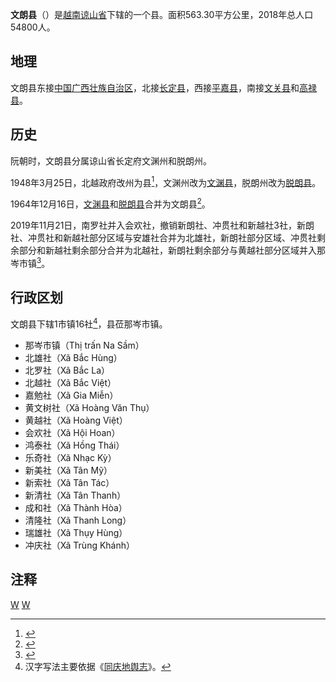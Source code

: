 {{Infobox Settlement
|name                   = 文朗县
|settlement_type        = 县
|official_name          = 
|other_name             = 
|native_name            = {{lang|vi|Huyện Văn Lãng}}
|nickname               = 
|motto                  = 
|image_skyline          = Chợ Tân Thanh.jpg
|imagesize              = 
|image_caption          = 
|image_flag             = 
|flag_size              = 
|image_seal             = 
|seal_size              = 
|image_shield           = 
|shield_size            = 
|image_blank_emblem     = 
|blank_emblem_size      = 
|image_map              = {{Infobox mapframe|frame-width=250|zoom=10}}
|mapsize                = 
|map_caption            = 
|image_map1             = 
|mapsize1               = 
|map_caption1           = 
|pushpin_map            = Vietnam
|pushpin_label_position = bottom
|pushpin_map_caption    = 
|pushpin_map1           = 
|pushpin_label_position1= 
|pushpin_map_caption1   = 
|subdivision_type       = 国家
|subdivision_name       = {{flag|Vietnam}}
|subdivision_type1      = [[越南行政区划|省]]
|subdivision_name1      = [[谅山省|谅山省]]
|subdivision_type2      = 行政区划
|subdivision_name2      = 1市镇16社
|subdivision_type3      = 
|subdivision_name3      = 
|seat_type              = 县莅
|seat                   = {{link-vi|那岑市镇|Na Sầm}}
|government_type        = 
|leader_title           = 
|leader_name            = 
|leader_title1          = 
|leader_name1           = 
|established_title      = 
|established_date       = 
|area_magnitude         = 
|unit_pref              = 
|area_footnotes         = 
|area_total_km2         = 563.30
|area_land_km2          = 
|area_water_km2         = 
|area_water_percent     = 
|area_urban_km2         = 
|area_metro_km2         = 
|population_as_of       = 2018年
|population_footnotes   = 
|population_note        = 
|population_total       = 54800
|population_density_km2 = auto
|population_metro             = 
|population_density_metro_km2 = 
|population_urban             = 
|population_density_urban_km2 = 
|timezone               = [[越南标准时间|越南标准时间]]
|utc_offset             = +7
|elevation_footnotes    = 
|elevation_m            = 
|coor_type              = 
|coordinates            = 
|postal_code_type       = 
|postal_code            = 
|area_code              = 
|website                = [http://vanlang.langson.gov.vn 文朗县电子信息门户网站]
|footnotes              = 
}}
'''文朗县'''（{{vie|v='''Huyện Văn Lãng'''|hn=縣文朗}}）是[[越南|越南]][[谅山省|谅山省]]下辖的一个县。面积563.30平方公里，2018年总人口54800人。

==地理==
文朗县东接[[中华人民共和国|中国]][[广西壮族自治区|广西壮族自治区]]，北接[[长定县|长定县]]，西接[[平嘉县|平嘉县]]，南接[[文关县|文关县]]和[[高禄县|高禄县]]。

==历史==
阮朝时，文朗县分属谅山省长定府文渊州和脱朗州。

1948年3月25日，北越政府改州为县<ref>{{Cite web |url=https://thuvienphapluat.vn/van-ban/Bo-may-hanh-chinh/Sac-lenh-148-SL-bai-bo-danh-tu-phu-chau-quan/36317/noi-dung.aspx |title=Sắc lệnh số 148/SL về việc bãi bỏ danh từ phủ, châu, quận do Chủ tịch Chính phủ Việt nam dân chủ cộng hoà ban hành |accessdate=2020-05-05 |archive-date=2020-05-18 |archive-url=https://web.archive.org/web/20200518212625/https://thuvienphapluat.vn/van-ban/Bo-may-hanh-chinh/Sac-lenh-148-SL-bai-bo-danh-tu-phu-chau-quan/36317/noi-dung.aspx |dead-url=no }}</ref>，文渊州改为[[文渊县|文渊县]]，脱朗州改为[[脱朗县|脱朗县]]。

1964年12月16日，[[文渊县|文渊县]]和[[脱朗县|脱朗县]]合并为文朗县<ref>{{Cite web |url=https://thuvienphapluat.vn/van-ban/Bo-may-hanh-chinh/Quyet-dinh-177-CP-dieu-chinh-dia-gioi-mot-so-huyen-thuoc-cac-tinh-Lang-Son-Yen-bai-va-Thanh-hoa-20011.aspx |title=Quyết định 177-CP năm 1964 về việc điều chỉnh địa giới của một số huyện thuộc các tỉnh Lạng-sơn, Yên-bái và Thanh-hoá do Hội đồng Chính phủ ban hành |accessdate=2020-01-31 |archive-date=2020-03-24 |archive-url=https://web.archive.org/web/20200324191339/https://thuvienphapluat.vn/van-ban/Bo-may-hanh-chinh/Quyet-dinh-177-CP-dieu-chinh-dia-gioi-mot-so-huyen-thuoc-cac-tinh-Lang-Son-Yen-bai-va-Thanh-hoa-20011.aspx |dead-url=no }}</ref>。

2019年11月21日，南罗社并入会欢社，撤销新朗社、冲贯社和新越社3社，新朗社、冲贯社和新越社部分区域与安雄社合并为北雄社，新朗社部分区域、冲贯社剩余部分和新越社剩余部分合并为北越社，新朗社剩余部分与黄越社部分区域并入那岑市镇<ref>{{Cite web |url=https://thuvienphapluat.vn/van-ban/Bo-may-hanh-chinh/Nghi-quyet-818-NQ-UBTVQH14-2019-sap-xep-don-vi-hanh-chinh-cap-xa-thuoc-tinh-Lang-Son-430538.aspx |title=Nghị quyết 818/NQ-UBTVQH14 năm 2019 về sắp xếp đơn vị hành chính cấp xã thuộc tỉnh Lạng Sơn do Ủy ban Thường vụ Quốc hội ban hành |accessdate=2019-12-21 |archive-date=2019-12-10 |archive-url=https://web.archive.org/web/20191210070820/https://thuvienphapluat.vn/van-ban/Bo-may-hanh-chinh/Nghi-quyet-818-NQ-UBTVQH14-2019-sap-xep-don-vi-hanh-chinh-cap-xa-thuoc-tinh-Lang-Son-430538.aspx |dead-url=no }}</ref>。

==行政区划==
文朗县下辖1市镇16社<ref>汉字写法主要依据《[[同庆地舆志|同庆地舆志]]》。</ref>，县莅那岑市镇。
*那岑市镇（Thị trấn Na Sầm）
*北雄社（Xã Bắc Hùng）
*北罗社（Xã Bắc La）
*北越社（Xã Bắc Việt）
*嘉勉社（Xã Gia Miễn）
*黄文树社（Xã Hoàng Văn Thụ）
*黄越社（Xã Hoàng Việt）
*会欢社（Xã Hội Hoan）
*鸿泰社（Xã Hồng Thái）
*乐奇社（Xã Nhạc Kỳ）
*新美社（Xã Tân Mỹ）
*新索社（Xã Tân Tác）
*新清社（Xã Tân Thanh）
*成和社（Xã Thành Hòa）
*清隆社（Xã Thanh Long）
*瑞雄社（Xã Thụy Hùng）
*冲庆社（Xã Trùng Khánh）

==注释==
{{reflist}}

{{谅山省行政区划}}
{{越南东北部之县市镇区域划分}}

[[Category:谅山省|W]]
[[Category:越南县份|W]]